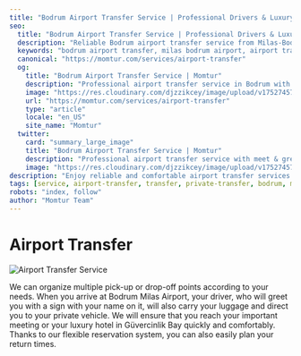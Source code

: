 ```yaml
---
title: "Bodrum Airport Transfer Service | Professional Drivers & Luxury Vehicles"
seo:
  title: "Bodrum Airport Transfer Service | Professional Drivers & Luxury Vehicles"
  description: "Reliable Bodrum airport transfer service from Milas-Bodrum Airport. Professional English-speaking drivers, luxury vehicles, 24/7 availability, fixed prices."
  keywords: "bodrum airport transfer, milas bodrum airport, airport transfer service, bodrum transfer, private transfer, airport shuttle bodrum"
  canonical: "https://momtur.com/services/airport-transfer"
  og:
    title: "Bodrum Airport Transfer Service | Momtur"
    description: "Professional airport transfer service in Bodrum with luxury vehicles and experienced drivers."
    image: "https://res.cloudinary.com/djzzikcey/image/upload/v1752745711/momtur_uploads/f4v1vzq7pl88dh7kdy6t.jpg"
    url: "https://momtur.com/services/airport-transfer"
    type: "article"
    locale: "en_US"
    site_name: "Momtur"
  twitter:
    card: "summary_large_image"
    title: "Bodrum Airport Transfer Service | Momtur"
    description: "Professional airport transfer service with meet & greet, flight monitoring, and luxury vehicles."
    image: "https://res.cloudinary.com/djzzikcey/image/upload/v1752745711/momtur_uploads/f4v1vzq7pl88dh7kdy6t.jpg"
description: "Enjoy reliable and comfortable airport transfer services with Momtur Travel. Private rides, professional drivers, and flexible scheduling for your needs."
tags: [service, airport-transfer, transfer, private-transfer, bodrum, milas-bodrum-airport]
robots: "index, follow"
author: "Momtur Team"
---
```


# Airport Transfer

![Airport Transfer Service](https://res.cloudinary.com/djzzikcey/image/upload/v1752745711/momtur_uploads/f4v1vzq7pl88dh7kdy6t.jpg)

We can organize multiple pick-up or drop-off points according to your needs. When you arrive at Bodrum Milas Airport, your driver, who will greet you with a sign with your name on it, will also carry your luggage and direct you to your private vehicle. We will ensure that you reach your important meeting or your luxury hotel in Güvercinlik Bay quickly and comfortably. Thanks to our flexible reservation system, you can also easily plan your return times.
